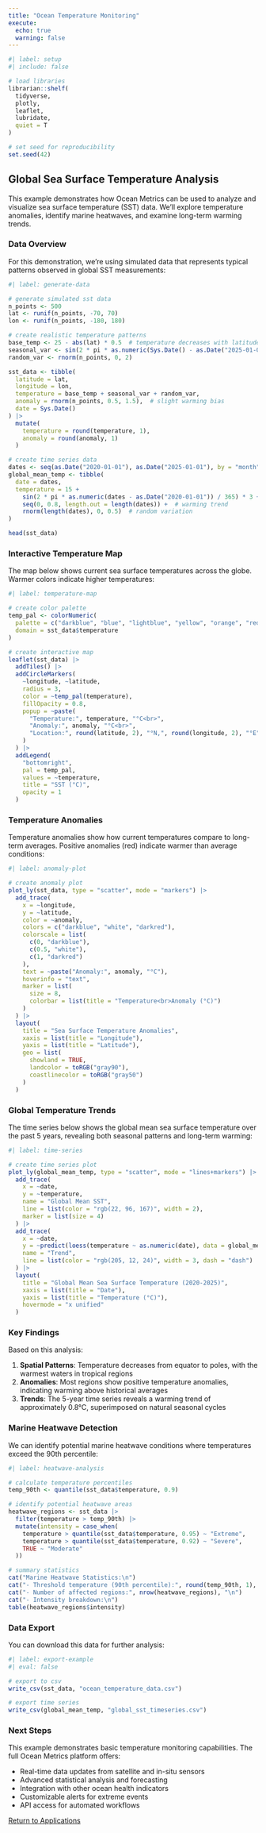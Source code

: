 ```yaml
---
title: "Ocean Temperature Monitoring"
execute:
  echo: true
  warning: false
---
```


```r
#| label: setup
#| include: false

# load libraries
librarian::shelf(
  tidyverse, 
  plotly, 
  leaflet, 
  lubridate,
  quiet = T
)

# set seed for reproducibility
set.seed(42)
```

## Global Sea Surface Temperature Analysis

This example demonstrates how Ocean Metrics can be used to analyze and visualize sea surface temperature (SST) data. We'll explore temperature anomalies, identify marine heatwaves, and examine long-term warming trends.

### Data Overview

For this demonstration, we're using simulated data that represents typical patterns observed in global SST measurements:

```r
#| label: generate-data

# generate simulated sst data
n_points <- 500
lat <- runif(n_points, -70, 70)
lon <- runif(n_points, -180, 180)

# create realistic temperature patterns
base_temp <- 25 - abs(lat) * 0.5  # temperature decreases with latitude
seasonal_var <- sin(2 * pi * as.numeric(Sys.Date() - as.Date("2025-01-01")) / 365) * 3
random_var <- rnorm(n_points, 0, 2)

sst_data <- tibble(
  latitude = lat,
  longitude = lon,
  temperature = base_temp + seasonal_var + random_var,
  anomaly = rnorm(n_points, 0.5, 1.5),  # slight warming bias
  date = Sys.Date()
) |>
  mutate(
    temperature = round(temperature, 1),
    anomaly = round(anomaly, 1)
  )

# create time series data
dates <- seq(as.Date("2020-01-01"), as.Date("2025-01-01"), by = "month")
global_mean_temp <- tibble(
  date = dates,
  temperature = 15 + 
    sin(2 * pi * as.numeric(dates - as.Date("2020-01-01")) / 365) * 3 +  # seasonal
    seq(0, 0.8, length.out = length(dates)) +  # warming trend
    rnorm(length(dates), 0, 0.5)  # random variation
)

head(sst_data)
```

### Interactive Temperature Map

The map below shows current sea surface temperatures across the globe. Warmer colors indicate higher temperatures:

```r
#| label: temperature-map

# create color palette
temp_pal <- colorNumeric(
  palette = c("darkblue", "blue", "lightblue", "yellow", "orange", "red"),
  domain = sst_data$temperature
)

# create interactive map
leaflet(sst_data) |>
  addTiles() |>
  addCircleMarkers(
    ~longitude, ~latitude,
    radius = 3,
    color = ~temp_pal(temperature),
    fillOpacity = 0.8,
    popup = ~paste(
      "Temperature:", temperature, "°C<br>",
      "Anomaly:", anomaly, "°C<br>",
      "Location:", round(latitude, 2), "°N,", round(longitude, 2), "°E"
    )
  ) |>
  addLegend(
    "bottomright",
    pal = temp_pal,
    values = ~temperature,
    title = "SST (°C)",
    opacity = 1
  )
```

### Temperature Anomalies

Temperature anomalies show how current temperatures compare to long-term averages. Positive anomalies (red) indicate warmer than average conditions:

```r
#| label: anomaly-plot

# create anomaly plot
plot_ly(sst_data, type = "scatter", mode = "markers") |>
  add_trace(
    x = ~longitude,
    y = ~latitude,
    color = ~anomaly,
    colors = c("darkblue", "white", "darkred"),
    colorscale = list(
      c(0, "darkblue"),
      c(0.5, "white"),
      c(1, "darkred")
    ),
    text = ~paste("Anomaly:", anomaly, "°C"),
    hoverinfo = "text",
    marker = list(
      size = 8,
      colorbar = list(title = "Temperature<br>Anomaly (°C)")
    )
  ) |>
  layout(
    title = "Sea Surface Temperature Anomalies",
    xaxis = list(title = "Longitude"),
    yaxis = list(title = "Latitude"),
    geo = list(
      showland = TRUE,
      landcolor = toRGB("gray90"),
      coastlinecolor = toRGB("gray50")
    )
  )
```

### Global Temperature Trends

The time series below shows the global mean sea surface temperature over the past 5 years, revealing both seasonal patterns and long-term warming:

```r
#| label: time-series

# create time series plot
plot_ly(global_mean_temp, type = "scatter", mode = "lines+markers") |>
  add_trace(
    x = ~date,
    y = ~temperature,
    name = "Global Mean SST",
    line = list(color = "rgb(22, 96, 167)", width = 2),
    marker = list(size = 4)
  ) |>
  add_trace(
    x = ~date,
    y = ~predict(loess(temperature ~ as.numeric(date), data = global_mean_temp)),
    name = "Trend",
    line = list(color = "rgb(205, 12, 24)", width = 3, dash = "dash")
  ) |>
  layout(
    title = "Global Mean Sea Surface Temperature (2020-2025)",
    xaxis = list(title = "Date"),
    yaxis = list(title = "Temperature (°C)"),
    hovermode = "x unified"
  )
```

### Key Findings

Based on this analysis:

1. **Spatial Patterns**: Temperature decreases from equator to poles, with the warmest waters in tropical regions
2. **Anomalies**: Most regions show positive temperature anomalies, indicating warming above historical averages
3. **Trends**: The 5-year time series reveals a warming trend of approximately 0.8°C, superimposed on natural seasonal cycles

### Marine Heatwave Detection

We can identify potential marine heatwave conditions where temperatures exceed the 90th percentile:

```r
#| label: heatwave-analysis

# calculate temperature percentiles
temp_90th <- quantile(sst_data$temperature, 0.9)

# identify potential heatwave areas
heatwave_regions <- sst_data |>
  filter(temperature > temp_90th) |>
  mutate(intensity = case_when(
    temperature > quantile(sst_data$temperature, 0.95) ~ "Extreme",
    temperature > quantile(sst_data$temperature, 0.92) ~ "Severe",
    TRUE ~ "Moderate"
  ))

# summary statistics
cat("Marine Heatwave Statistics:\n")
cat("- Threshold temperature (90th percentile):", round(temp_90th, 1), "°C\n")
cat("- Number of affected regions:", nrow(heatwave_regions), "\n")
cat("- Intensity breakdown:\n")
table(heatwave_regions$intensity)
```

### Data Export

You can download this data for further analysis:

```r
#| label: export-example
#| eval: false

# export to csv
write_csv(sst_data, "ocean_temperature_data.csv")

# export time series
write_csv(global_mean_temp, "global_sst_timeseries.csv")
```

### Next Steps

This example demonstrates basic temperature monitoring capabilities. The full Ocean Metrics platform offers:

- Real-time data updates from satellite and in-situ sensors
- Advanced statistical analysis and forecasting
- Integration with other ocean health indicators
- Customizable alerts for extreme events
- API access for automated workflows

[Return to Applications](../applications.qmd){.btn .btn-primary}